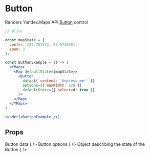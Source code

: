 


# Button

Renders Yandex.Maps API [Button][control] control

```jsx
// @live

const mapState = {
  center: [55.751574, 37.573856],
  zoom: 3
};

const ButtonExample = () => (
  <YMaps>
    <Map defaultState={mapState}>
      <Button 
        data={{ content: 'Unpress me!' }}
        options={{ maxWidth: 128 }}
        defaultState={{ selected: true }}
      />
    </Map>
  </YMaps>
)

render(<ButtonExample />);
```

## Props

<Props>
  <PropItem
    name="defaultData"
    secondaryName="data"
    type="Object"
    description={
      <Link
        href="https://tech.yandex.com/maps/doc/jsapi/2.1/ref/reference/control.Button-docpage/#control.Button__param-parameters.data"
      >
        Button data
      </Link>
    }
  />
  <PropItem
    name="defaultOptions"
    secondaryName="options"
    type="Object"
    description={
      <Link
        href="https://tech.yandex.com/maps/doc/jsapi/2.1/ref/reference/control.Button-docpage/#control.Button__param-parameters.options"
      >
        Button options
      </Link>
    }
  />
  <PropItem
    name="defaultState"
    secondaryName="state"
    type="Object"
    description={
      <Link
        href="https://tech.yandex.com/maps/doc/jsapi/2.1/ref/reference/control.Button-docpage/#control.Button__param-parameters.state"
      >
        Object describing the state of the Button
      </Link>
    }
  />
  <CommonProps componentName="Button" />
</Props>

<Events 
  componentName="Button"
  url="https://tech.yandex.com/maps/doc/jsapi/2.1/ref/reference/control.Button-docpage/#control.Button__events-summary"
/>

[control]: https://tech.yandex.com/maps/doc/jsapi/2.1/ref/reference/control.Button-docpage/
